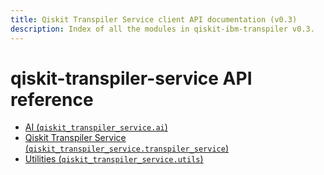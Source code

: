 ```yaml
---
title: Qiskit Transpiler Service client API documentation (v0.3)
description: Index of all the modules in qiskit-ibm-transpiler v0.3.
---
```


# qiskit-transpiler-service API reference

*   [AI (`qiskit_transpiler_service.ai`)](ai)
*   [Qiskit Transpiler Service (`qiskit_transpiler_service.transpiler_service`)](transpiler_service)
*   [Utilities (`qiskit_transpiler_service.utils`)](utils)

